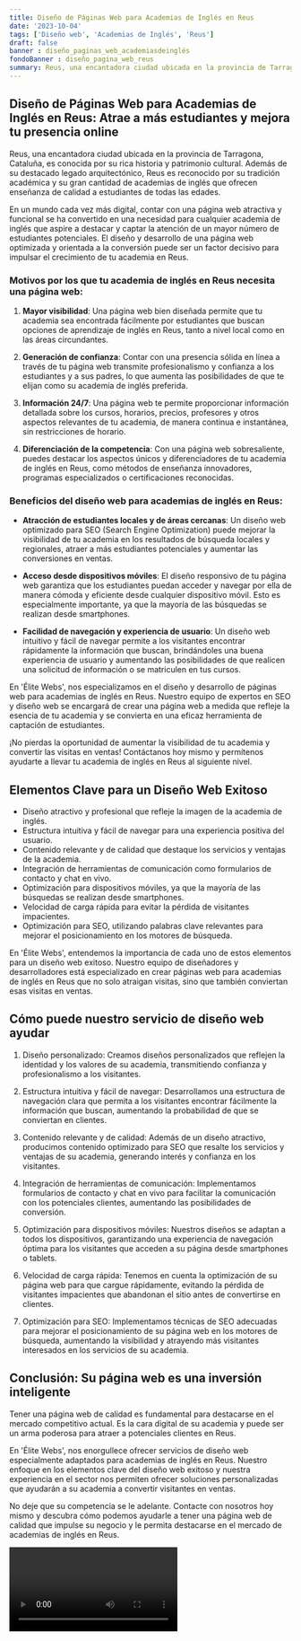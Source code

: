 ```yaml
---
title: Diseño de Páginas Web para Academias de Inglés en Reus
date: '2023-10-04'
tags: ['Diseño web', 'Academias de Inglés', 'Reus']
draft: false
banner : diseño_paginas_web_academiasdeinglés
fondoBanner : diseño_pagina_web_reus
summary: Reus, una encantadora ciudad ubicada en la provincia de Tarragona, Cataluña, es conocida por su rica historia y patrimonio cultural. Además de su destacado legado arquitectónico, Reus es reconocido por su tradición académica y su gran cantidad de academias de inglés que ofrecen enseñanza de calidad a estudiantes de todas las edades.
---
```


## Diseño de Páginas Web para Academias de Inglés en Reus: Atrae a más estudiantes y mejora tu presencia online

Reus, una encantadora ciudad ubicada en la provincia de Tarragona, Cataluña, es conocida por su rica historia y patrimonio cultural. Además de su destacado legado arquitectónico, Reus es reconocido por su tradición académica y su gran cantidad de academias de inglés que ofrecen enseñanza de calidad a estudiantes de todas las edades.

En un mundo cada vez más digital, contar con una página web atractiva y funcional se ha convertido en una necesidad para cualquier academia de inglés que aspire a destacar y captar la atención de un mayor número de estudiantes potenciales. El diseño y desarrollo de una página web optimizada y orientada a la conversión puede ser un factor decisivo para impulsar el crecimiento de tu academia en Reus.

### Motivos por los que tu academia de inglés en Reus necesita una página web:

1. **Mayor visibilidad**: Una página web bien diseñada permite que tu academia sea encontrada fácilmente por estudiantes que buscan opciones de aprendizaje de inglés en Reus, tanto a nivel local como en las áreas circundantes.

2. **Generación de confianza**: Contar con una presencia sólida en línea a través de tu página web transmite profesionalismo y confianza a los estudiantes y a sus padres, lo que aumenta las posibilidades de que te elijan como su academia de inglés preferida.

3. **Información 24/7**: Una página web te permite proporcionar información detallada sobre los cursos, horarios, precios, profesores y otros aspectos relevantes de tu academia, de manera continua e instantánea, sin restricciones de horario.

4. **Diferenciación de la competencia**: Con una página web sobresaliente, puedes destacar los aspectos únicos y diferenciadores de tu academia de inglés en Reus, como métodos de enseñanza innovadores, programas especializados o certificaciones reconocidas.

### Beneficios del diseño web para academias de inglés en Reus:

- **Atracción de estudiantes locales y de áreas cercanas**: Un diseño web optimizado para SEO (Search Engine Optimization) puede mejorar la visibilidad de tu academia en los resultados de búsqueda locales y regionales, atraer a más estudiantes potenciales y aumentar las conversiones en ventas.

- **Acceso desde dispositivos móviles**: El diseño responsivo de tu página web garantiza que los estudiantes puedan acceder y navegar por ella de manera cómoda y eficiente desde cualquier dispositivo móvil. Esto es especialmente importante, ya que la mayoría de las búsquedas se realizan desde smartphones.

- **Facilidad de navegación y experiencia de usuario**: Un diseño web intuitivo y fácil de navegar permite a los visitantes encontrar rápidamente la información que buscan, brindándoles una buena experiencia de usuario y aumentando las posibilidades de que realicen una solicitud de información o se matriculen en tus cursos.

En 'Élite Webs', nos especializamos en el diseño y desarrollo de páginas web para academias de inglés en Reus. Nuestro equipo de expertos en SEO y diseño web se encargará de crear una página web a medida que refleje la esencia de tu academia y se convierta en una eficaz herramienta de captación de estudiantes.

¡No pierdas la oportunidad de aumentar la visibilidad de tu academia y convertir las visitas en ventas! Contáctanos hoy mismo y permítenos ayudarte a llevar tu academia de inglés en Reus al siguiente nivel.

<GifSeo />

<Cta />

## Elementos Clave para un Diseño Web Exitoso

- Diseño atractivo y profesional que refleje la imagen de la academia de inglés.
- Estructura intuitiva y fácil de navegar para una experiencia positiva del usuario.
- Contenido relevante y de calidad que destaque los servicios y ventajas de la academia.
- Integración de herramientas de comunicación como formularios de contacto y chat en vivo.
- Optimización para dispositivos móviles, ya que la mayoría de las búsquedas se realizan desde smartphones.
- Velocidad de carga rápida para evitar la pérdida de visitantes impacientes.
- Optimización para SEO, utilizando palabras clave relevantes para mejorar el posicionamiento en los motores de búsqueda.

En 'Élite Webs', entendemos la importancia de cada uno de estos elementos para un diseño web exitoso. Nuestro equipo de diseñadores y desarrolladores está especializado en crear páginas web para academias de inglés en Reus que no solo atraigan visitas, sino que también conviertan esas visitas en ventas.

## Cómo puede nuestro servicio de diseño web ayudar

1. Diseño personalizado: Creamos diseños personalizados que reflejen la identidad y los valores de su academia, transmitiendo confianza y profesionalismo a los visitantes.

2. Estructura intuitiva y fácil de navegar: Desarrollamos una estructura de navegación clara que permita a los visitantes encontrar fácilmente la información que buscan, aumentando la probabilidad de que se conviertan en clientes.

3. Contenido relevante y de calidad: Además de un diseño atractivo, producimos contenido optimizado para SEO que resalte los servicios y ventajas de su academia, generando interés y confianza en los visitantes.

4. Integración de herramientas de comunicación: Implementamos formularios de contacto y chat en vivo para facilitar la comunicación con los potenciales clientes, aumentando las posibilidades de conversión.

5. Optimización para dispositivos móviles: Nuestros diseños se adaptan a todos los dispositivos, garantizando una experiencia de navegación óptima para los visitantes que acceden a su página desde smartphones o tablets.

6. Velocidad de carga rápida: Tenemos en cuenta la optimización de su página web para que cargue rápidamente, evitando la pérdida de visitantes impacientes que abandonan el sitio antes de convertirse en clientes.

7. Optimización para SEO: Implementamos técnicas de SEO adecuadas para mejorar el posicionamiento de su página web en los motores de búsqueda, aumentando la visibilidad y atrayendo más visitantes interesados en los servicios de su academia.

## Conclusión: Su página web es una inversión inteligente

Tener una página web de calidad es fundamental para destacarse en el mercado competitivo actual. Es la cara digital de su academia y puede ser un arma poderosa para atraer a potenciales clientes en Reus.

En 'Élite Webs', nos enorgullece ofrecer servicios de diseño web especialmente adaptados para academias de inglés en Reus. Nuestro enfoque en los elementos clave del diseño web exitoso y nuestra experiencia en el sector nos permiten ofrecer soluciones personalizadas que ayudarán a su academia a convertir visitantes en ventas.

No deje que su competencia se le adelante. Contacte con nosotros hoy mismo y descubra cómo podemos ayudarle a tener una página web de calidad que impulse su negocio y le permita destacarse en el mercado de academias de inglés en Reus.

<Video />

<CtaBot job='Academias de Inglés' city='Reus'/>

<Gmaps query='Reus+españa+maps' />